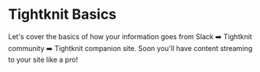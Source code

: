 
# Tightknit Basics

Let's cover the basics of how your information goes from Slack ➡️ Tightknit community ➡️ Tightknit companion site. Soon you'll have content streaming to your site like a pro!

<Cards>
  <Card
    title="💭 Tightknit & Slack Concepts"
    href="/basics/tightknit-and-slack-concepts"
  />
  <Card title="🔄 How Items Are Synced" href="/basics/how-items-sync" />
  <Card title="📝 Posts & Comments" href="/basics/posts-and-comments" />
  <Card title="⚡️ Message Shortcuts" href="/basics/message-shortcuts" />
  <Card
    title="🗂️ Working With File Atttachments"
    href="/basics/working-with-file-attachments"
  />
</Cards>
